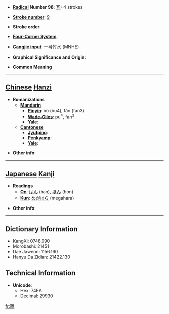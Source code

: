 * '''[[Wiktionary:Chinese radical index| Radical]] Number 98''': [[Wiktionary:Chinese radical index 瓦|瓦]]+4 strokes

* '''[[Wiktionary:Chinese total strokes index|Stroke number]]''': [[Wiktionary:Chinese total strokes index 9|9]]

* '''Stroke order''': 

* '''[[Wiktionary:Chinese four corner index|Four-Corner System]]''': 

* '''[[Wiktionary:Chinese Cangjie index|Cangjie input]]''': 一弓竹水 (MNHE)

* '''Graphical Significance and Origin''': 

* '''Common Meaning'''

----

== [[Chinese]] [[Hanzi]] ==

* '''Romanizations'''
** '''[[Mandarin]]'''
*** '''[[Pinyin]]''': bù (bu4), fǎn (fan3)
*** '''[[Wade-Giles]]''': pu<sup>4</sup>, fan<sup>3</sup>
*** '''[[Yale]]''': 
** '''[[Cantonese]]'''
*** '''[[Jyutping]]''':
*** '''[[Penkyamp]]''': 
*** '''[[Yale]]''': 

* '''Other info''': 

----

== [[Japanese]] [[Kanji]] ==

* '''Readings'''
** '''[[On]]''': [[はん]] (han), [[ほん]] (hon)
** '''[[Kun]]''': [[めがはら]] (megahara)

* '''Other info''':  

----

== Dictionary Information ==

* KangXi: 0748.090
* Morobashi: 21451
* Dae Jaweon: 1156.160
* Hanyu Da Zidian: 21422.130

== Technical Information ==

* '''Unicode''':
** Hex: 74EA
** Decimal: 29930

[[fr:瓪]]